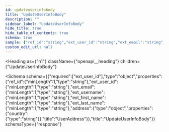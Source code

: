 ```yaml
---
id: updateuserinfobody
title: "UpdateUserInfoBody"
description: ""
sidebar_label: "UpdateUserInfoBody"
hide_title: true
hide_table_of_contents: true
schema: true
sample: {"ref_id":"string","ext_user_id":"string","ext_email":"string","ext_username":"string","ext_first_name":"string","ext_last_name":"string","address":{"country":"string"}}
custom_edit_url: null
---
```



<Heading
  as={"h1"}
  className={"openapi__heading"}
  children={"UpdateUserInfoBody"}
>
</Heading>





<Schema
  schema={{"required":["ext_user_id"],"type":"object","properties":{"ref_id":{"minLength":1,"type":"string"},"ext_user_id":{"minLength":1,"type":"string"},"ext_email":{"minLength":1,"type":"string"},"ext_username":{"minLength":1,"type":"string"},"ext_first_name":{"minLength":1,"type":"string"},"ext_last_name":{"minLength":1,"type":"string"},"address":{"type":"object","properties":{"country":{"type":"string"}},"title":"UserAddress"}},"title":"UpdateUserInfoBody"}}
  schemaType={"response"}
>
  
</Schema>
            